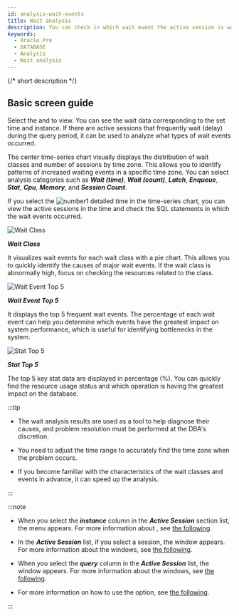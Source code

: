 ```yaml
---
id: analysis-wait-events
title: Wait analysis
description: You can check in which wait event the active session is waiting and which wait events occur frequently.
keywords:
  - Oracle Pro
  - DATABASE
  - Analysis
  - Wait analysis
---
```


{/* short description */}

<ShortDesc />

## Basic screen guide

Select the <Cmdname sid="time" className="uitext" /> and <Cmdname sid="instance" className="uitext" /> to view. You can see the wait data corresponding to the set time and instance. If there are active sessions that frequently wait (delay) during the query period, it can be used to analyze what types of wait events occurred.

<ImgLang img='db-analysis-wait-oracle.png' desc='Wait analysis' />

The center time-series chart visually displays the distribution of wait classes and number of sessions by time zone. This allows you to identify patterns of increased waiting events in a specific time zone. You can select analysis categories such as ***Wait (time)***, ***Wait (count)***, ***Latch***, ***Enqueue***, ***Stat***, ***Cpu***, ***Memory***, and ***Session Count***.

If you select the ![number1](/img/number-01.png) detailed time in the time-series chart, you can view the active sessions in the time and check the SQL statements in which the wait events occurred.

<Columns>
<Column className="text--left width--50">

![Wait Class](/img/db-analysis-wait-class-oracle.png)

</Column>

<Column className="text--left">

***Wait Class***

It visualizes wait events for each wait class with a pie chart. This allows you to quickly identify the causes of major wait events. If the wait class is abnormally high, focus on checking the resources related to the class.

</Column>
</Columns>

<Columns>
<Column className="text--left width--50">

![Wait Event Top 5](/img/db-analysis-wait-top5-oracle.png)

</Column>

<Column className="text--left">

***Wait Event Top 5***

It displays the top 5 frequent wait events. The percentage of each wait event can help you determine which events have the greatest impact on system performance, which is useful for identifying bottlenecks in the system.

</Column>
</Columns>

<Columns>
<Column className="text--left width--50">

![Stat Top 5](/img/db-analysis-wait-stat-top5-oracle.png)

</Column>

<Column className="text--left">

***Stat Top 5***

The top 5 key stat data are displayed in percentage (%). You can quickly find the resource usage status and which operation is having the greatest impact on the database.

</Column>
</Columns>

:::tip

- The wait analysis results are used as a tool to help diagnose their causes, and problem resolution must be performed at the DBA's discretion.

- You need to adjust the time range to accurately find the time zone when the problem occurs.

- If you become familiar with the characteristics of the wait classes and events in advance, it can speed up the analysis.

:::

:::note

- When you select the ***instance*** column in the ***Active Session*** section list, the <Cmdname sid="side_dbMonitoring" className="uitext" /> menu appears. For more information about <Cmdname sid="side_dbMonitoring" className="uitext" />, see [the following](instance-monitoring).

- In the ***Active Session*** list, if you select a session, the <Cmdname sid="session_detail" className="uitext" /> window appears. For more information about the <Cmdname sid="session_detail" className="uitext" /> windows, see [the following](multi-instance-monitoring#session-details).

- When you select the ***query*** column in the ***Active Session*** list, the <Cmdname sid="TTL06224" className="uitext" /> window appears. For more information about the <Cmdname sid="TTL06224" className="uitext" /> windows, see [the following](multi-instance-monitoring#query-details).

- For more information on how to use the <Cmdname sid="time" className="uitext" /> option, see [the following](usage-ui#timeselector).

:::


<Dbtabledatafiltering level={2} />


<Dbv2dataeditcolumn level={2} />

